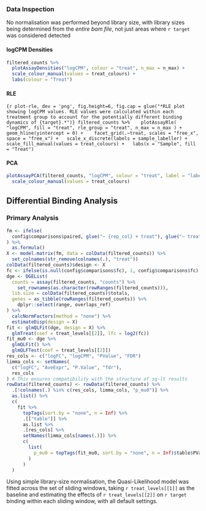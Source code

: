 ### Data Inspection {.tabset}

No normalisation was performed beyond library size, with library sizes being determined from the *entire bam file*, not just areas where `r target` was considered detected

#### logCPM Densities

```r
filtered_counts %>% 
  plotAssayDensities("logCPM", colour = "treat", n_max = n_max) +
  scale_colour_manual(values = treat_colours) +
  labs(colour = "Treat")
```

#### RLE 

```{r plot-rle, dev = 'png', fig.height=6, fig.cap = glue("*RLE plot showing logCPM values. RLE values were calculated within each treatment group to account for the potentially different binding dynamics of {target}.*")}
filtered_counts %>% 
  plotAssayRle(
  "logCPM", fill = "treat", rle_group = "treat", n_max = n_max
) +
  geom_hline(yintercept = 0) + 
  facet_grid(.~treat, scales = "free_x", space = "free_x") +
  scale_x_discrete(labels = sample_labeller) +
  scale_fill_manual(values = treat_colours) +
  labs(x = "Sample", fill = "Treat")
```


#### PCA

```r
plotAssayPCA(filtered_counts, "logCPM", colour = "treat", label = "label") +
  scale_colour_manual(values = treat_colours)
```


## Differential Binding Analysis

### Primary Analysis {.tabset}

```r
fm <- ifelse(
  config$comparisons$paired, glue("~ {rep_col} + treat"), glue("~ treat")
) %>% 
  as.formula()
X <- model.matrix(fm, data = colData(filtered_counts)) %>%
  set_colnames(str_remove(colnames(.), "treat"))
colData(filtered_counts)$design <- X
fc <- ifelse(is.null(config$comparisons$fc), 1, config$comparisons$fc)
dge <- DGEList(
  counts = assay(filtered_counts, "counts") %>% 
    set_rownames(as.character(rowRanges(filtered_counts))),
  lib.size = colData(filtered_counts)$totals,
  genes = as_tibble(rowRanges(filtered_counts)) %>% 
    dplyr::select(range, overlaps_ref)
) %>% 
  calcNormFactors(method = "none") %>% 
  estimateDisp(design = X)
fit <- glmQLFit(dge, design = X) %>% 
  glmTreat(coef = treat_levels[[2]], lfc = log2(fc))
fit_mu0 <- dge %>% 
  glmQLFit() %>% 
  glmQLFTest(coef = treat_levels[[2]])
res_cols <- c("logFC", "logCPM", "PValue", "FDR")
limma_cols <- setNames(
  c("logFC", "AveExpr", "P.Value", "fdr"),
  res_cols
) # This ensures compatibility with the structure of sq-lt results
rowData(filtered_counts) <- rowData(filtered_counts) %>%
  .[!colnames(.) %in% c(res_cols, limma_cols, "p_mu0")] %>% 
  as.list() %>% 
  c(
    fit %>% 
      topTags(sort.by = "none", n = Inf) %>% 
      .[["table"]] %>% 
      as.list %>%
      .[res_cols] %>% 
      setNames(limma_cols[names(.)]) %>% 
      c(
        list(
          p_mu0 = topTags(fit_mu0, sort.by = "none", n = Inf)$table$PValue
        )
      ) 
  ) 
```

Using simple library-size normalisation, the Quasi-Likelihood model was fitted across the set of sliding windows, taking `r treat_levels[[1]]` as the baseline and estimating the effects of `r treat_levels[[2]]` on `r target` binding within each sliding window, with all default settings.
